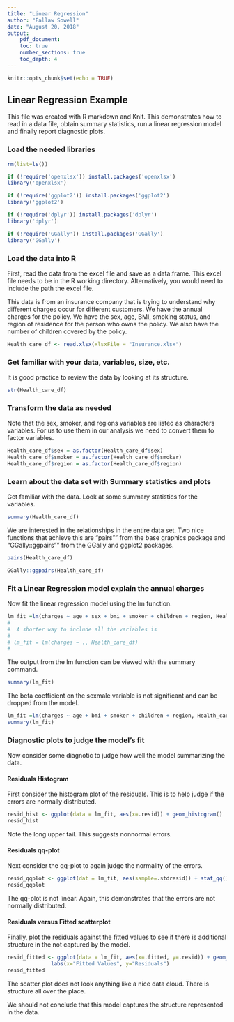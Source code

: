 ---
title: "Linear Regression"
author: "Fallaw Sowell"
date: "August 20, 2018"
output:
    pdf_document:
    toc: true
    number_sections: true
    toc_depth: 4
---

```{r setup, include=FALSE, warning=FALSE}
knitr::opts_chunk$set(echo = TRUE)
```

\tableofcontents 
\newpage

## Linear Regression Example 

This file was created with R markdown and Knit.  This demonstrates how to read in a data file, obtain summary statistics, run a linear regression model and finally report diagnostic plots.    

### Load the needed libraries

```{r load libraries, message=FALSE, warning=FALSE}

rm(list=ls())

if (!require('openxlsx')) install.packages('openxlsx')
library('openxlsx')

if (!require('ggplot2')) install.packages('ggplot2')
library('ggplot2')

if (!require('dplyr')) install.packages('dplyr')
library('dplyr')

if (!require('GGally')) install.packages('GGally')
library('GGally')
```

### Load the data into R

First, read the data from the excel file and save as a data.frame.   This excel file needs to be in the R working directory.   Alternatively, you would need to include the path the excel file.  

This data is from an insurance company that is trying to understand why different charges occur for different customers.   We have the annual charges for the policy.  We have the sex, age, BMI, smoking status, and region of residence for the person who owns the policy.  We also have the number of children covered by the policy.   

```{r Read the data, echo=TRUE }
Health_care_df <- read.xlsx(xlsxFile = "Insurance.xlsx")
```

###  Get familiar with your data, variables, size, etc. 

It is good practice to review the data by looking at its structure.  

```{r Look at the structure of the data.frame}
str(Health_care_df)
```

###  Transform the data as needed

Note that the sex, smoker, and regions variables are listed as characters variables.  For us to use them in our analysis we need to convert them to factor variables. 

```{r converte character variables to factors}
Health_care_df$sex = as.factor(Health_care_df$sex)
Health_care_df$smoker = as.factor(Health_care_df$smoker)
Health_care_df$region = as.factor(Health_care_df$region)
```

### Learn about the data set with Summary statistics and plots

Get familiar with the data. Look at some summary statistics for the variables.

```{r summary statistics}
summary(Health_care_df)
```

We are interested in the relationships in the entire data set.  Two nice functions that achieve this are "pairs"" from the base graphics package and "GGally::ggpairs"" from the GGally and ggplot2 packages. 

```{r pairs summary of the data}
pairs(Health_care_df)
```


```{r GGally_ggpairs, message=FALSE, warning=FALSE}
GGally::ggpairs(Health_care_df)
```

### Fit a Linear Regression model explain the annual charges

Now fit the linear regression model using the lm function.  

```{r fitting the linear regression}
lm_fit =lm(charges ~ age + sex + bmi + smoker + children + region, Health_care_df)
#
#  A shorter way to include all the variables is
#
# lm_fit = lm(charges ~ ., Health_care_df)
#
```

The output from the lm function can be viewed with the summary command. 
```{r summarize lm output}
summary(lm_fit)
```
The beta coefficient on the sexmale variable is not significant and can be dropped from the model.

```{r drop sexmale}
lm_fit =lm(charges ~ age + bmi + smoker + children + region, Health_care_df)
summary(lm_fit)
```

### Diagnostic plots to judge the model's fit

Now consider some diagnotic to judge how well the model summarizing the data.

#### Residuals Histogram 

First consider the histogram plot of the residuals.  This is to help judge if the errors are normally distributed.
```{r residual histogram, message=FALSE, warning=FALSE}
resid_hist <- ggplot(data = lm_fit, aes(x=.resid)) + geom_histogram()
resid_hist
```

Note the long upper tail.  This suggests  nonnormal errors. 

#### Residuals qq-plot

Next consider the qq-plot to again judge the normality of the errors. 

```{r qq-plot of the residuals}
resid_qqplot <- ggplot(dat = lm_fit, aes(sample=.stdresid)) + stat_qq() + geom_abline()
resid_qqplot
```
The qq-plot is not linear.  Again, this demonstrates that the errors are not normally distributed.  

#### Residuals versus Fitted scatterplot


Finally, plot the residuals against the fitted values to see if there is additional structure in the not captured by the model. 

```{r rediduals versus fitted}
resid_fitted <- ggplot(data = lm_fit, aes(x=.fitted, y=.resid)) + geom_point() +
              labs(x="Fitted Values", y="Residuals")
resid_fitted
```


The scatter plot does not look anything like a nice data cloud.  There is structure all over the place.    

We should not conclude that this model captures the structure represented in the data.   
